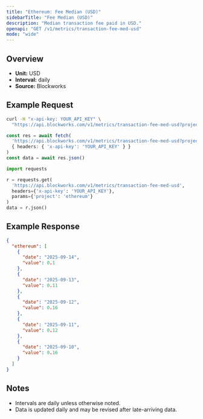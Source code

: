 ```yaml
---
title: "Ethereum: Fee Median (USD)"
sidebarTitle: "Fee Median (USD)"
description: "Median transaction fee paid in USD."
openapi: "GET /v1/metrics/transaction-fee-med-usd"
mode: "wide"
---
```


## Overview

- **Unit:** USD
- **Interval:** daily
- **Source:** Blockworks

## Example Request

<CodeGroup>

```bash cURL
curl -H "x-api-key: YOUR_API_KEY" \
  "https://api.blockworks.com/v1/metrics/transaction-fee-med-usd?project=ethereum"
```

```typescript TypeScript
const res = await fetch(
  'https://api.blockworks.com/v1/metrics/transaction-fee-med-usd?project=ethereum',
  { headers: { 'x-api-key': 'YOUR_API_KEY' } }
)
const data = await res.json()
```

```python Python
import requests

r = requests.get(
  'https://api.blockworks.com/v1/metrics/transaction-fee-med-usd',
  headers={'x-api-key': 'YOUR_API_KEY'},
  params={'project': 'ethereum'}
)
data = r.json()
```

</CodeGroup>

## Example Response

```json
{
  "ethereum": [
    {
      "date": "2025-09-14",
      "value": 0.1
    },
    {
      "date": "2025-09-13",
      "value": 0.11
    },
    {
      "date": "2025-09-12",
      "value": 0.16
    },
    {
      "date": "2025-09-11",
      "value": 0.12
    },
    {
      "date": "2025-09-10",
      "value": 0.16
    }
  ]
}
```

## Notes
- Intervals are daily unless otherwise noted.
- Data is updated daily and may be revised after late-arriving data.